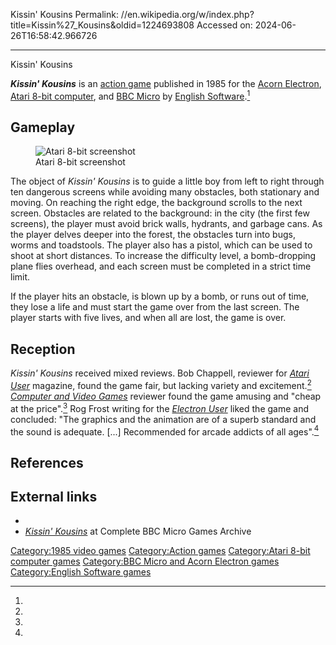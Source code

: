 Kissin' Kousins
Permalink: //en.wikipedia.org/w/index.php?title=Kissin%27_Kousins&oldid=1224693808
Accessed on: 2024-06-26T16:58:42.966726



------
Kissin' Kousins
{{short description|1985 video game}}
{{Infobox video game
| title = Kissin' Kousins
| image = Kissin'_Kousins_Cover_Art.jpg
| caption = 
| released = 1985
| designer = 
| programmer = 
| composer = 
| publisher = [[English Software]]
| developer = 
| platforms = [[Acorn Electron]], [[Atari 8-bit]], [[BBC Micro]]
| genre = [[Action game|Action]]
}}

'''''Kissin' Kousins''''' is an [[action game]] published in 1985 for the [[Acorn Electron]], [[Atari 8-bit computer]], and [[BBC Micro]] by [[English Software]].<ref name="moby1"/>

==Gameplay==
[[File:Kissin'_Kousins_Atari_8-bit_PAL_screenshot.png|thumb|left|Atari 8-bit screenshot]]

The object of ''Kissin' Kousins'' is to guide a little boy from left to right through ten dangerous screens while avoiding many obstacles, both stationary and moving. On reaching the right edge, the background scrolls to the next screen. Obstacles are related to the background: in the city (the first few screens), the player must avoid brick walls, hydrants, and garbage cans. As the player delves deeper into the forest, the obstacles turn into bugs, worms and toadstools. The player also has a pistol, which can be used to shoot at short distances. To increase the difficulty level, a bomb-dropping plane flies overhead, and each screen must be completed in a strict time limit. 

If the player hits an obstacle, is blown up by a bomb, or runs out of time, they lose a life and must start the game over from the last screen. The player starts with five lives, and when all are lost, the game is over.

==Reception==
''Kissin' Kousins'' received mixed reviews. Bob Chappell, reviewer for ''[[Atari User]]'' magazine, found the game fair, but lacking variety and excitement.<ref name="atariuser"/> ''[[Computer and Video Games]]'' reviewer found the game amusing and "cheap at the price".<ref name="cvg"/> Rog Frost writing for the ''[[Electron User]]'' liked the game and concluded: "The graphics and the animation are of a superb standard and the sound is adequate. [...] Recommended for arcade addicts of all ages".<ref name="electronuser"/>

==References==
{{reflist|refs=
<ref name="moby1">{{cite web|title=Moby Games: Kissin' Kousins|url=https://www.mobygames.com/game/kissin-kousins}}</ref>
<ref name="atariuser">{{cite journal |title=TRYING HARD, BUT... |journal=Atari User |date=July 1985 |page=17 |url=https://archive.org/details/atari-user-uk-magazine-03/page/n15/mode/2up}}</ref>
<ref name="cvg">{{cite journal |title=Software Reviews |journal=Computer and Video Games |date=July 1985 |page=18 |url=https://archive.org/details/Computer_Video_Games_Issue_045_1985-07_EMAP_Publishing_GB/page/n17/mode/2up}}</ref>
<ref name="electronuser">{{cite journal |title=Software Surgery |journal=Electron User |date=March 1986 |page=13 |url=https://archive.org/details/ElectronUserVolume3/Electron-User-03-06/page/n11/mode/2up}}</ref>
}}

==External links==
*{{atarimania|id=2801}}
*[http://bbcmicro.co.uk/game.php?id=225 ''Kissin' Kousins''] at Complete BBC Micro Games Archive

[[Category:1985 video games]]
[[Category:Action games]]
[[Category:Atari 8-bit computer games]]
[[Category:BBC Micro and Acorn Electron games]]
[[Category:English Software games]]